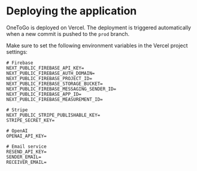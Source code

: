 # Deploying the application

OneToGo is deployed on Vercel. The deployment is triggered automatically when a new commit is pushed to the `prod` branch.

Make sure to set the following environment variables in the Vercel project settings:

```env
# Firebase
NEXT_PUBLIC_FIREBASE_API_KEY=
NEXT_PUBLIC_FIREBASE_AUTH_DOMAIN=
NEXT_PUBLIC_FIREBASE_PROJECT_ID=
NEXT_PUBLIC_FIREBASE_STORAGE_BUCKET=
NEXT_PUBLIC_FIREBASE_MESSAGING_SENDER_ID=
NEXT_PUBLIC_FIREBASE_APP_ID=
NEXT_PUBLIC_FIREBASE_MEASUREMENT_ID=

# Stripe
NEXT_PUBLIC_STRIPE_PUBLISHABLE_KEY=
STRIPE_SECRET_KEY=

# OpenAI
OPENAI_API_KEY=

# Email service
RESEND_API_KEY=
SENDER_EMAIL=
RECEIVER_EMAIL=
```
